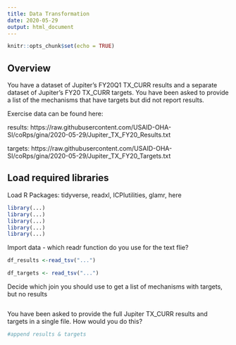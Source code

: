 ```yaml
---
title: Data Transformation
date: 2020-05-29
output: html_document
---
```

  
```r
knitr::opts_chunk$set(echo = TRUE)
```

## Overview

You have a dataset of Jupiter's FY20Q1 TX_CURR results and a separate dataset of Jupiter's FY20 TX_CURR targets. You have been asked to provide a list of the mechanisms that have targets but did not report results.

Exercise data can be found here:

results: https://raw.githubusercontent.com/USAID-OHA-SI/coRps/gina/2020-05-29/Jupiter_TX_FY20_Results.txt

targets: https://raw.githubusercontent.com/USAID-OHA-SI/coRps/gina/2020-05-29/Jupiter_TX_FY20_Targets.txt


## Load required libraries

Load R Packages: tidyverse, readxl, ICPIutilities, glamr, here

```r
library(...)
library(...)
library(...)
library(...)
library(...)
```


Import data - which readr function do you use for the text flie?

```r

df_results <-read_tsv("...")

```


```r

df_targets <- read_tsv("...")
```


Decide which join you should use to get a list of mechanisms with targets, but no results

```r


```


You have been asked to provide the full Jupiter TX_CURR results and targets in a single file. How would you do this?

```r
#append results & targets


```

